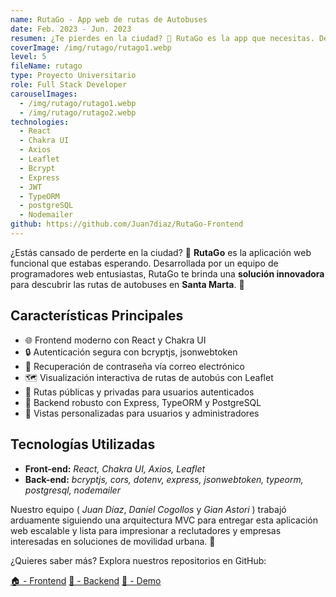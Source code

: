 ```yaml
---
name: RutaGo - App web de rutas de Autobuses
date: Feb. 2023 - Jun. 2023
resumen: ¿Te pierdes en la ciudad? 🤔 RutaGo es la app que necesitas. Descubre rutas de autobuses en Santa Marta con facilidad. 🌴
coverImage: /img/rutago/rutago1.webp
level: 5
fileName: rutago
type: Proyecto Universitario
role: Full Stack Developer
carouselImages:
  - /img/rutago/rutago1.webp
  - /img/rutago/rutago2.webp
technologies:
  - React
  - Chakra UI
  - Axios
  - Leaflet
  - Bcrypt
  - Express
  - JWT
  - TypeORM
  - postgreSQL
  - Nodemailer
github: https://github.com/Juan7diaz/RutaGo-Frontend
---
```


¿Estás cansado de perderte en la ciudad? 🤔 **RutaGo** es la aplicación web funcional que estabas esperando. Desarrollada por un equipo de programadores web entusiastas, RutaGo te brinda una **solución innovadora** para descubrir las rutas de autobuses en **Santa Marta**. 🌴


## Características Principales

- 🌐 Frontend moderno con React y Chakra UI
- 🔒 Autenticación segura con bcryptjs, jsonwebtoken
- 📧 Recuperación de contraseña vía correo electrónico
- 🗺️ Visualización interactiva de rutas de autobús con Leaflet
- 🔐 Rutas públicas y privadas para usuarios autenticados
- 📡 Backend robusto con Express, TypeORM y PostgreSQL
- 👤 Vistas personalizadas para usuarios y administradores

## Tecnologías Utilizadas

- **Front-end:** *React, Chakra UI, Axios, Leaflet*
- **Back-end:** *bcryptjs, cors, dotenv, express, jsonwebtoken, typeorm, postgresql, nodemailer*

Nuestro equipo ( *Juan Díaz*, *Daniel Cogollos* y *Gian Astori* ) trabajó arduamente siguiendo una arquitectura MVC para entregar esta aplicación web escalable y lista para impresionar a reclutadores y empresas interesadas en soluciones de movilidad urbana. 🚀

¿Quieres saber más? Explora nuestros repositorios en GitHub:

[🏠 - Frontend](https://github.com/Juan7diaz/RutaGo-Frontend)
[🎒 - Backend](https://github.com/Juan7diaz/RutaGo-Backend)
[🚀 - Demo](https://rutago.netlify.app/)
